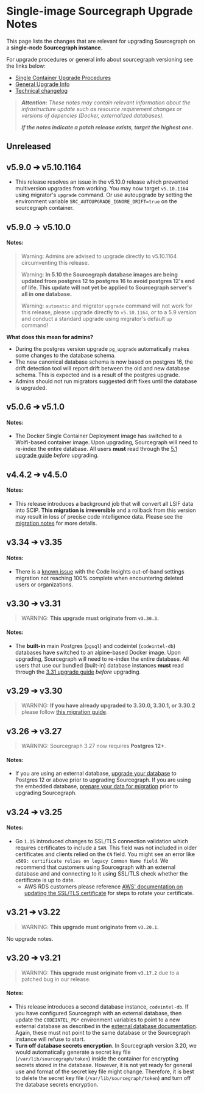 # Single-image Sourcegraph Upgrade Notes

This page lists the changes that are relevant for upgrading Sourcegraph on a **single-node Sourcegraph instance**.

For upgrade procedures or general info about sourcegraph versioning see the links below:
- [Single Container Upgrade Procedures](/admin/deploy/docker-single-container#upgrade)
- [General Upgrade Info](/admin/updates/)
- [Technical changelog](/technical-changelog)

> ***Attention:** These notes may contain relevant information about the infrastructure update such as resource requirement changes or versions of depencies (Docker, externalized databases).*
>
> ***If the notes indicate a patch release exists, target the highest one.***


## Unreleased

## v5.9.0 ➔ v5.10.1164

- This release resolves an issue in the v5.10.0 release which prevented multiversion upgrades from working. You may now target `v5.10.1164` using migrator's `upgrade` command. Or use autoupgrade by setting the environment variable `SRC_AUTOUPGRADE_IGNORE_DRIFT=true` on the sourcegraph container.

## v5.9.0 -> v5.10.0

#### Notes:

> Warning: Admins are advised to upgrade directly to v5.10.1164 circumventing this release.
>
> Warning:   **In 5.10 the Sourcegraph database images are being updated from postgres 12 to postgres 16 to avoid postgres 12's end of life. This update will not yet be applied to Sourcegraph server's all in one database.**
>
> Warning: `automatic` and migrator `upgrade` command will not work for this release, please upgrade directly to `v5.10.1164`, or to a 5.9 version and conduct a standard upgrade using migrator's default `up` command!

**What does this mean for admins?**
- During the postgres version upgrade `pg_upgrade` automatically makes some changes to the database schema.
- The new canonical database schema is now based on postgres 16, the drift detection tool will report drift between the old and new database schema. This is expected and is a result of the postgres upgrade.
- Admins should not run migrators suggested drift fixes until the database is upgraded.


## v5.0.6 ➔ v5.1.0

#### Notes:

- The Docker Single Container Deployment image has switched to a Wolfi-based container image. Upon upgrading, Sourcegraph will need to re-index the entire database. All users **must** read through the [5.1 upgrade guide](/admin/migration/5_1) _before_ upgrading.

## v4.4.2 ➔ v4.5.0

#### Notes:

- This release introduces a background job that will convert all LSIF data into SCIP. **This migration is irreversible** and a rollback from this version may result in loss of precise code intelligence data. Please see the [migration notes](/admin/how-to/lsif_scip_migration) for more details.

## v3.34 ➔ v3.35

#### Notes:

- There is a [known issue](/code_insights/how-tos/Troubleshooting#oob-migration-has-made-progress-but-is-stuck-before-reaching-100) with the Code Insights out-of-band settings migration not reaching 100% complete when encountering deleted users or organizations.

## v3.30 ➔ v3.31

> WARNING: **This upgrade must originate from `v3.30.3`.**

#### Notes:

- The **built-in** main Postgres (`pgsql`) and codeintel (`codeintel-db`) databases have switched to an alpine-based Docker image. Upon upgrading, Sourcegraph will need to re-index the entire database. All users that use our bundled (built-in) database instances **must** read through the [3.31 upgrade guide](/admin/migration/3_31) _before_ upgrading.

## v3.29 ➔ v3.30

> WARNING: **If you have already upgraded to 3.30.0, 3.30.1, or 3.30.2** please follow [this migration guide](/admin/migration/3_30).

## v3.26 ➔ v3.27

> WARNING: Sourcegraph 3.27 now requires **Postgres 12+**.

#### Notes:

- If you are using an external database, [upgrade your database](/admin/postgres#upgrading-external-postgresql-instances) to Postgres 12 or above prior to upgrading Sourcegraph. If you are using the embedded database, [prepare your data for migration](/admin/postgres#upgrading-single-node-docker-deployments) prior to upgrading Sourcegraph.

## v3.24 ➔ v3.25

#### Notes:

- Go `1.15` introduced changes to SSL/TLS connection validation which requires certificates to include a `SAN`. This field was not included in older certificates and clients relied on the `CN` field. You might see an error like `x509: certificate relies on legacy Common Name field`. We recommend that customers using Sourcegraph with an external database and and connecting to it using SSL/TLS check whether the certificate is up to date.
  - AWS RDS customers please reference [AWS' documentation on updating the SSL/TLS certificate](https://docs.aws.amazon.com/AmazonRDS/latest/UserGuide/UsingWithRDS.SSL-certificate-rotation.html) for steps to rotate your certificate.

## v3.21 ➔ v3.22

> WARNING: **This upgrade must originate from `v3.20.1`.**

No upgrade notes.
## v3.20 ➔ v3.21

> WARNING: **This upgrade must originate from `v3.17.2`** due to a patched bug in our release.

#### Notes:

- This release introduces a second database instance, `codeintel-db`. If you have configured Sourcegraph with an external database, then update the `CODEINTEL_PG*` environment variables to point to a new external database as described in the [external database documentation](/admin/external_services/postgres). Again, these must not point to the same database or the Sourcegraph instance will refuse to start.
- **Turn off database secrets encryption**. In Sourcegraph version 3.20, we would automatically generate a secret key file (`/var/lib/sourcegraph/token`) inside the container for encrypting secrets stored in the database. However, it is not yet ready for general use and format of the secret key file might change. Therefore, it is best to delete the secret key file (`/var/lib/sourcegraph/token`) and turn off the database secrets encryption.
